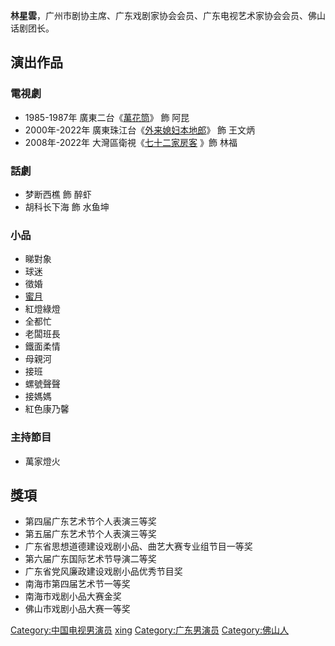 {{unreferenced|time=2015-08-27T09:05:05+00:00}}
{{藝人
| 姓名 = 林星雲<br>{{lang|en|Lam Sing Wan}}
| 類型 = 男演員
| 本名 = 
| 昵称 = 表哥炳，鸡公福
| 國籍 = {{PRC}}
| 出生日期 = 
| 出生地點 = {{PRC}}[[广东省|广东省]][[佛山市|佛山市]]
| 教育程度 = 
| 活躍年代 = 
| 經紀公司 = 
}}

'''林星雲'''，广州市剧协主席、广东戏剧家协会会员、广东电视艺术家协会会员、佛山话剧团长。

==演出作品==
===電視劇===
* 1985-1987年 廣東二台《[[萬花筒|萬花筒]]》 飾 阿昆
* 2000年-2022年 廣東珠江台《[[外来媳妇本地郎|外来媳妇本地郎]]》 飾 王文炳
* 2008年-2022年 大灣區衛視《[[七十二家房客_(電視劇)|七十二家房客]] 》飾 林福

===話劇===
* 梦断西樵 飾 醉虾
* 胡科长下海  飾 水鱼坤
===小品===
* 睇對象
* 球迷
* 徵婚
*[[蜜月|蜜月]]
* 紅燈綠燈
* 全都忙
* 老闆班長
* 鐵面柔情
* 母親河
* 接班
* 螺號聲聲
* 接媽媽
* 紅色康乃馨

===主持節目===
* 萬家燈火

== 獎項 ==
* 第四届广东艺术节个人表演三等奖
* 第五届广东艺术节个人表演三等奖
* 广东省思想道德建设戏剧小品、曲艺大赛专业组节目一等奖
* 第六届广东国际艺术节导演二等奖
* 广东省党风廉政建设戏剧小品优秀节目奖
* 南海市第四届艺术节一等奖
* 南海市戏剧小品大赛金奖
* 佛山市戏剧小品大赛一等奖

{{DEFAULTSORT:Lin xingyun}}
[[Category:中国电视男演员|Category:中国电视男演员]]
[[Category:林姓|xing]]
[[Category:广东男演员|Category:广东男演员]]
[[Category:佛山人|Category:佛山人]]